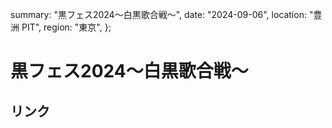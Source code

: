   summary: "黒フェス2024〜白黒歌合戦〜",
  date: "2024-09-06",
  location: "豊洲 PIT",
  region: "東京",
};

# 黒フェス2024〜白黒歌合戦〜

## リンク


